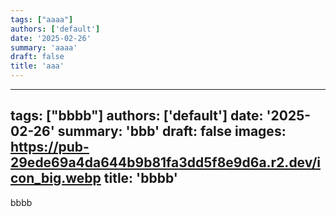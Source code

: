 ```yaml
---
tags: ["aaaa"]
authors: ['default']
date: '2025-02-26'
summary: 'aaaa'
draft: false
title: 'aaa'
---
```


---
tags: ["bbbb"]
authors: ['default']
date: '2025-02-26'
summary: 'bbb'
draft: false
images: https://pub-29ede69a4da644b9b81fa3dd5f8e9d6a.r2.dev/icon_big.webp
title: 'bbbb'
---

bbbb